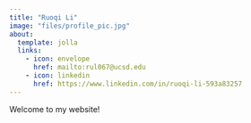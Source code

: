 ```yaml
---
title: "Ruoqi Li"
image: "files/profile_pic.jpg"
about:
  template: jolla
  links:
    - icon: envelope
      href: mailto:rul067@ucsd.edu
    - icon: linkedin
      href: https://www.linkedin.com/in/ruoqi-li-593a83257
---
```


Welcome to my website!
